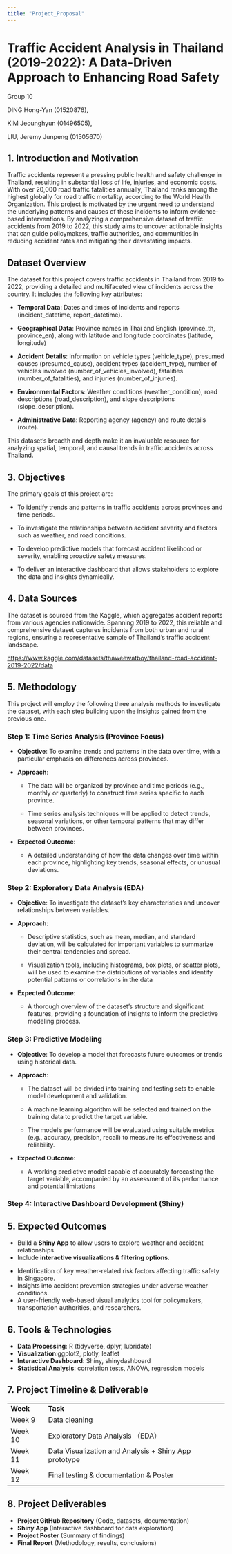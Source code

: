 ```yaml
---
title: "Project_Proposal"
---
```


# Traffic Accident Analysis in Thailand (2019-2022): A Data-Driven Approach to Enhancing Road Safety

Group 10 

DING Hong-Yan (01520876), 

KIM Jeounghyun (01496505),  

LIU, Jeremy Junpeng (01505670) 

## **1. Introduction and Motivation** 

Traffic accidents represent a pressing public health and safety challenge in Thailand, resulting in substantial loss of life, injuries, and economic costs. With over 20,000 road traffic fatalities annually, Thailand ranks among the highest globally for road traffic mortality, according to the World Health Organization. This project is motivated by the urgent need to understand the underlying patterns and causes of these incidents to inform evidence-based interventions. By analyzing a comprehensive dataset of traffic accidents from 2019 to 2022, this study aims to uncover actionable insights that can guide policymakers, traffic authorities, and communities in reducing accident rates and mitigating their devastating impacts.

## Dataset Overview

The dataset for this project covers traffic accidents in Thailand from 2019 to 2022, providing a detailed and multifaceted view of incidents across the country. It includes the following key attributes:

-   **Temporal Data**: Dates and times of incidents and reports (incident_datetime, report_datetime).

-   **Geographical Data**: Province names in Thai and English (province_th, province_en), along with latitude and longitude coordinates (latitude, longitude)

-   **Accident Details**: Information on vehicle types (vehicle_type), presumed causes (presumed_cause), accident types (accident_type), number of vehicles involved (number_of_vehicles_involved), fatalities (number_of_fatalities), and injuries (number_of_injuries).

-   **Environmental Factors**: Weather conditions (weather_condition), road descriptions (road_description), and slope descriptions (slope_description).

-   **Administrative Data**: Reporting agency (agency) and route details (route).

This dataset's breadth and depth make it an invaluable resource for analyzing spatial, temporal, and causal trends in traffic accidents across Thailand.

## **3. Objectives** 

The primary goals of this project are:

-   To identify trends and patterns in traffic accidents across provinces and time periods.

-   To investigate the relationships between accident severity and factors such as weather, and road conditions.

-   To develop predictive models that forecast accident likelihood or severity, enabling proactive safety measures.

-   To deliver an interactive dashboard that allows stakeholders to explore the data and insights dynamically.

## **4. Data Sources** 

The dataset is sourced from the Kaggle, which aggregates accident reports from various agencies nationwide. Spanning 2019 to 2022, this reliable and comprehensive dataset captures incidents from both urban and rural regions, ensuring a representative sample of Thailand's traffic accident landscape.

<https://www.kaggle.com/datasets/thaweewatboy/thailand-road-accident-2019-2022/data>

## 5. Methodology

This project will employ the following three analysis methods to investigate the dataset, with each step building upon the insights gained from the previous one.

### Step 1: Time Series Analysis (Province Focus)

-   **Objective**: To examine trends and patterns in the data over time, with a particular emphasis on differences across provinces.

-   **Approach**:

    -   The data will be organized by province and time periods (e.g., monthly or quarterly) to construct time series specific to each province.

    -   Time series analysis techniques will be applied to detect trends, seasonal variations, or other temporal patterns that may differ between provinces.

-   **Expected Outcome**:

    -   A detailed understanding of how the data changes over time within each province, highlighting key trends, seasonal effects, or unusual deviations.

### Step 2: Exploratory Data Analysis (EDA)

-   **Objective**: To investigate the dataset’s key characteristics and uncover relationships between variables.

-   **Approach**:

    -   Descriptive statistics, such as mean, median, and standard deviation, will be calculated for important variables to summarize their central tendencies and spread.

    -   Visualization tools, including histograms, box plots, or scatter plots, will be used to examine the distributions of variables and identify potential patterns or correlations in the data

-   **Expected Outcome**:

    -   A thorough overview of the dataset’s structure and significant features, providing a foundation of insights to inform the predictive modeling process.

### Step 3: Predictive Modeling

-   **Objective**: To develop a model that forecasts future outcomes or trends using historical data.

-   **Approach**:

    -   The dataset will be divided into training and testing sets to enable model development and validation.

    -   A machine learning algorithm will be selected and trained on the training data to predict the target variable.

    -   The model’s performance will be evaluated using suitable metrics (e.g., accuracy, precision, recall) to measure its effectiveness and reliability.

-   **Expected Outcome**:

    -   A working predictive model capable of accurately forecasting the target variable, accompanied by an assessment of its performance and potential limitations

### Step 4: Interactive Dashboard Development (Shiny)

## **5. Expected Outcomes**

-   Build a **Shiny App** to allow users to explore weather and accident relationships. 
-   Include **interactive visualizations & filtering options**. 

<!-- -->

-   Identification of key weather-related risk factors affecting traffic safety in Singapore. 
-   Insights into accident prevention strategies under adverse weather conditions. 
-   A user-friendly web-based visual analytics tool for policymakers, transportation authorities, and researchers. 

## **6. Tools & Technologies** 

-   **Data Processing**: R (tidyverse, dplyr, lubridate) 
-   **Visualization**:ggplot2, plotly, leaflet 
-   **Interactive Dashboard**: Shiny, shinydashboard 
-   **Statistical Analysis**: correlation tests, ANOVA, regression models 

## **7. Project Timeline & Deliverable** 

|           |                                                        |
|-----------|--------------------------------------------------------|
| **Week**  | **Task**                                               |
| Week 9    | Data cleaning                                          |
| Week 10   | Exploratory Data Analysis （EDA）                      |
| Week 11   | Data Visualization and Analysis + Shiny App prototype  |
| Week 12   | Final testing & documentation & Poster                 |

## **8. Project Deliverables** 

-   **Project GitHub Repository** (Code, datasets, documentation) 
-   **Shiny App** (Interactive dashboard for data exploration) 
-   **Project Poster** (Summary of findings) 
-   **Final Report** (Methodology, results, conclusions) 
